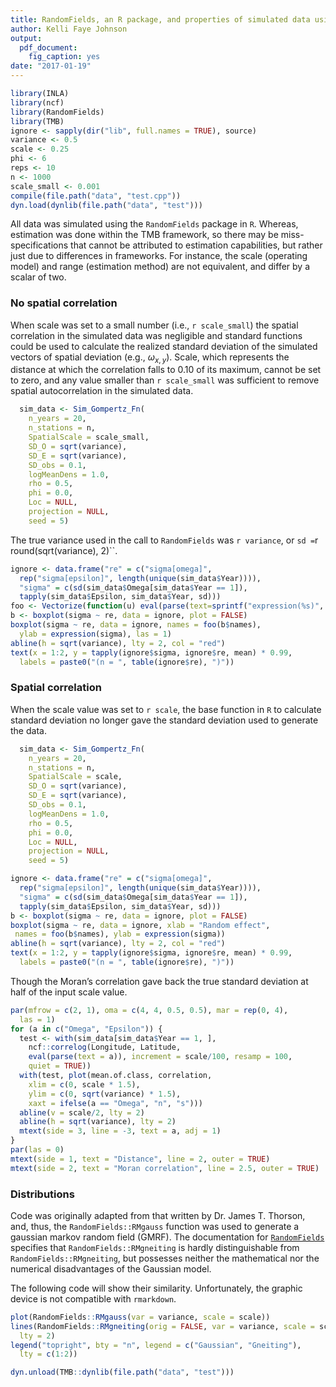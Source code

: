 ```yaml
---
title: RandomFields, an R package, and properties of simulated data using it.
author: Kelli Faye Johnson
output:
  pdf_document:
    fig_caption: yes
date: "2017-01-19"
---
```


```r
library(INLA)
library(ncf)
library(RandomFields)
library(TMB)
ignore <- sapply(dir("lib", full.names = TRUE), source)
variance <- 0.5
scale <- 0.25
phi <- 6
reps <- 10
n <- 1000
scale_small <- 0.001
compile(file.path("data", "test.cpp"))
dyn.load(dynlib(file.path("data", "test")))
```

All data was simulated using the `RandomFields` package in `R`.
Whereas, estimation was done within the TMB framework, so there may be
miss-specifications that cannot be attributed to estimation capabilities, but
rather just due to differences in frameworks. For instance,
the scale (operating model) and range (estimation method) are not equivalent, and
differ by a scalar of two.

### No spatial correlation
When scale was set to a small number (i.e., `r scale_small`) the spatial correlation
in the simulated data was negligible and standard functions could be used
to calculate the realized standard deviation of the simulated vectors of
spatial deviation (e.g., $\omega_{x,y}$).
Scale, which represents the distance at which the correlation falls to
0.10 of its maximum, cannot be set to zero, and any value smaller than
`r scale_small` was sufficient to remove spatial autocorrelation in the
simulated data.
```r
  sim_data <- Sim_Gompertz_Fn(
    n_years = 20,
    n_stations = n,
    SpatialScale = scale_small,
    SD_O = sqrt(variance),
    SD_E = sqrt(variance),
    SD_obs = 0.1,
    logMeanDens = 1.0,
    rho = 0.5,
    phi = 0.0,
    Loc = NULL,
    projection = NULL,
    seed = 5)
```

The true variance used in the call to `RandomFields` was `r variance`,
or `sd = `r round(sqrt(variance), 2)``.

```r
ignore <- data.frame("re" = c("sigma[omega]",
  rep("sigma[epsilon]", length(unique(sim_data$Year)))),
  "sigma" = c(sd(sim_data$Omega[sim_data$Year == 1]),
  tapply(sim_data$Epsilon, sim_data$Year, sd)))
foo <- Vectorize(function(u) eval(parse(text=sprintf("expression(%s)", u))))
b <- boxplot(sigma ~ re, data = ignore, plot = FALSE)
boxplot(sigma ~ re, data = ignore, names = foo(b$names),
  ylab = expression(sigma), las = 1)
abline(h = sqrt(variance), lty = 2, col = "red")
text(x = 1:2, y = tapply(ignore$sigma, ignore$re, mean) * 0.99,
  labels = paste0("(n = ", table(ignore$re), ")"))
```

### Spatial correlation
When the scale value was set to `r scale`, the base function in `R` to
calculate standard deviation no longer gave the standard deviation used
to generate the data.

```r
  sim_data <- Sim_Gompertz_Fn(
    n_years = 20,
    n_stations = n,
    SpatialScale = scale,
    SD_O = sqrt(variance),
    SD_E = sqrt(variance),
    SD_obs = 0.1,
    logMeanDens = 1.0,
    rho = 0.5,
    phi = 0.0,
    Loc = NULL,
    projection = NULL,
    seed = 5)
```

```r
ignore <- data.frame("re" = c("sigma[omega]",
  rep("sigma[epsilon]", length(unique(sim_data$Year)))),
  "sigma" = c(sd(sim_data$Omega[sim_data$Year == 1]),
  tapply(sim_data$Epsilon, sim_data$Year, sd)))
b <- boxplot(sigma ~ re, data = ignore, plot = FALSE)
boxplot(sigma ~ re, data = ignore, xlab = "Random effect",
 names = foo(b$names), ylab = expression(sigma))
abline(h = sqrt(variance), lty = 2, col = "red")
text(x = 1:2, y = tapply(ignore$sigma, ignore$re, mean) * 0.99,
  labels = paste0("(n = ", table(ignore$re), ")"))
```

Though the Moran's correlation gave back the true standard deviation
at half of the input scale value.

```r
par(mfrow = c(2, 1), oma = c(4, 4, 0.5, 0.5), mar = rep(0, 4),
  las = 1)
for (a in c("Omega", "Epsilon")) {
  test <- with(sim_data[sim_data$Year == 1, ],
    ncf::correlog(Longitude, Latitude,
    eval(parse(text = a)), increment = scale/100, resamp = 100,
    quiet = TRUE))
  with(test, plot(mean.of.class, correlation,
    xlim = c(0, scale * 1.5),
    ylim = c(0, sqrt(variance) * 1.5),
    xaxt = ifelse(a == "Omega", "n", "s")))
  abline(v = scale/2, lty = 2)
  abline(h = sqrt(variance), lty = 2)
  mtext(side = 3, line = -3, text = a, adj = 1)
}
par(las = 0)
mtext(side = 1, text = "Distance", line = 2, outer = TRUE)
mtext(side = 2, text = "Moran correlation", line = 2.5, outer = TRUE)
```

### Distributions
Code was originally adapted from that written by Dr. James T. Thorson, and, thus,
the `RandomFields::RMgauss` function was used to generate a
gaussian markov random field (GMRF).
The documentation for
[`RandomFields`](https://cran.r-project.org/web/packages/RandomFields/RandomFields.pdf)
specifies that `RandomFields::RMgneiting` is hardly distinguishable from
`RandomFields::RMgneiting`, but possesses neither the mathematical nor the numerical
disadvantages of the Gaussian model.

The following code will show their similarity. Unfortunately, the graphic device is not
compatible with `rmarkdown`.
```r
plot(RandomFields::RMgauss(var = variance, scale = scale))
lines(RandomFields::RMgneiting(orig = FALSE, var = variance, scale = scale),
  lty = 2)
legend("topright", bty = "n", legend = c("Gaussian", "Gneiting"),
  lty = c(1:2))
```

```r
dyn.unload(TMB::dynlib(file.path("data", "test")))
```
